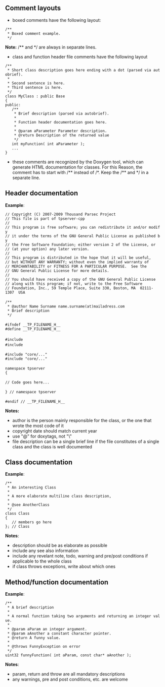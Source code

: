 == Comment layouts ==

* boxed comments have the following layout:

 /**
  * Boxed comment example.
  */

'''Note:''' /** and */ are always in separate lines.

* class and function header file comments have the following layout 

 /**
  * Short class description goes here ending with a dot (parsed via autobrief).
  *
  * Second sentence is here.
  * Third sentence is here.
  */
 class MyClass : public Base
 {
 public:
    /**
     * Brief description (parsed via autobrief).
     *
     * Function header documentation goes here.
     *
     * @param aParameter Parameter description.
     * @return Description of the returned value
     */
    int myFunction( int aParameter );
    ...
 }

* these comments are recognized by the Doxygen tool, which can generate HTML documentation for classes. For this Reason, the comment has to start with /** instead of /*. Keep the /** and */ in a separate line. 

== Header documentation ==

'''Example''':

 // Copyright (C) 2007-2009 Thousand Parsec Project
 // This file is part of tpserver-cpp
 //
 // This program is free software; you can redistribute it and/or modify
 // it under the terms of the GNU General Public License as published by
 // the Free Software Foundation; either version 2 of the License, or
 // (at your option) any later version.
 //
 // This program is distributed in the hope that it will be useful,
 // but WITHOUT ANY WARRANTY; without even the implied warranty of
 // MERCHANTABILITY or FITNESS FOR A PARTICULAR PURPOSE.  See the
 // GNU General Public License for more details.
 //
 // You should have received a copy of the GNU General Public License
 // along with this program; if not, write to the Free Software
 // Foundation, Inc., 59 Temple Place, Suite 330, Boston, MA  02111-1307  USA
 
 /**
  * @author Name Surname name.surname(at)mailadress.com
  * Brief description
  */
 
 #ifndef __TP_FILENAME_H__
 #define __TP_FILENAME_H__
 
 #include <system_header>
 #include <system_header2>
 
 #include "core/..."
 #include "core/..."
 
 namespace tpserver
 {
 
 // Code goes here...
 
 } // namespace tpserver
 
 #endif // __TP_FILENAME_H__

'''Notes:'''
* author is the person mainly responsible for the class, or the one that wrote the most code of it
* copyright date should match current year
* use "@" for doxytags, not "\"
* file description can be a single brief line if the file constitutes of a single class and the class is well documented

== Class documentation ==

'''Example''':

 /**
  * An interesting Class  
  * 
  * A more elaborate multiline class description, 
  * 
  * @see AnotherClass
  */
 class Class
 {
    // members go here
 }; // Class

'''Notes''':
* description should be as elaborate as possible
* include any see also information
* include any revelant note, todo, warning and pre/post conditions if applicable to the whole class
* if class throws exceptions, write about which ones

== Method/function documentation ==

'''Example''':

 /**
  * A brief description
  *
  * A normal function taking two arguments and returning an integer value.
  *
  * @param aParam an integer argument.
  * @param aAnother a constant character pointer.
  * @return A funny value.
  *
  * @throws FunnyException on error
  */
 uint32 funnyFunction( int aParam, const char* aAnother );

'''Notes''':
* param, return and throw are all mandatory descriptions
* any warnings, pre and post conditions, etc. are welcome
